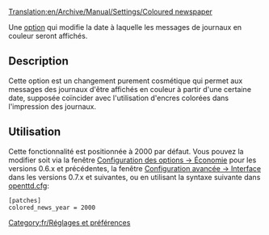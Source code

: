 [[Translation:en/Archive/Manual/Settings/Coloured newspaper]]


Une [[fr/Archive/Manual/Settings/Options avancées|option]] qui modifie la date à laquelle les messages de journaux en couleur seront affichés.

== Description ==
Cette option est un changement purement cosmétique qui permet aux messages des journaux d'être affichés en couleur à partir d'une certaine date, supposée coïncider avec l'utilisation d'encres colorées dans l'impression des journaux.

== Utilisation ==
Cette fonctionnalité est positionnée à 2000 par défaut. Vous pouvez la modifier soit via la fenêtre [[fr/Options avancées 0.3.0 - 0.6.3/Économie|Configuration des options -> Économie]] pour les versions 0.6.x et précédentes, la fenêtre [[fr/Archive/Manual/Settings/Options avancées/Interface#Les journaux en couleur apparaissent en|Configuration avancée -> Interface]] dans les versions 0.7.x et suivantes, ou en utilisant la syntaxe suivante dans [[fr/openttd.cfg|openttd.cfg]]:
<pre>[patches]
colored_news_year = 2000</pre>


[[Category:fr/Réglages et préférences]]